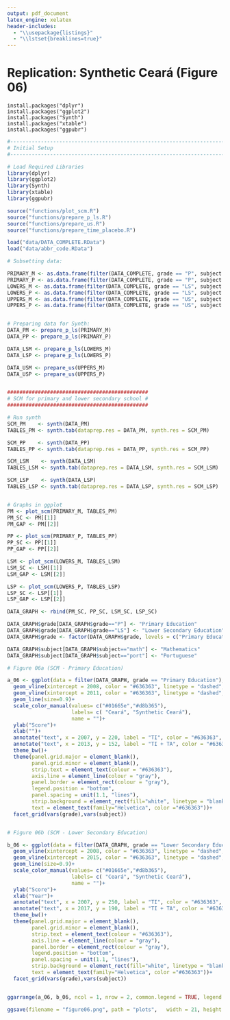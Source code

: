 ```yaml
---
output: pdf_document
latex_engine: xelatex
header-includes:
  - "\\usepackage{listings}"
  - "\\lstset{breaklines=true}"
---
```


# Replication: Synthetic Ceará (Figure 06)

`install.packages("dplyr")`\
`install.packages("ggplot2")`\
`install.packages("Synth")`\
`install.packages("xtable")`\
`install.packages("ggpubr")`

```r
#-----------------------------------------------------------------------------------------#
# Initial Setup
#-----------------------------------------------------------------------------------------#

# Load Required Libraries
library(dplyr)
library(ggplot2)
library(Synth)
library(xtable)
library(ggpubr)
```

```r
source("functions/plot_scm.R")
source("functions/prepare_p_ls.R")
source("functions/prepare_us.R")
source("functions/prepare_time_placebo.R")

load("data/DATA_COMPLETE.RData")
load("data/abbr_code.RData")
```

```r
# Subsetting data:

PRIMARY_M <- as.data.frame(filter(DATA_COMPLETE, grade == "P", subject == "math"))
PRIMARY_P <- as.data.frame(filter(DATA_COMPLETE, grade == "P", subject == "port"))
LOWERS_M <- as.data.frame(filter(DATA_COMPLETE, grade == "LS", subject == "math"))
LOWERS_P <- as.data.frame(filter(DATA_COMPLETE, grade == "LS", subject == "port"))
UPPERS_M <- as.data.frame(filter(DATA_COMPLETE, grade == "US", subject == "math"))
UPPERS_P <- as.data.frame(filter(DATA_COMPLETE, grade == "US", subject == "port"))


# Preparing data for Synth:
DATA_PM <- prepare_p_ls(PRIMARY_M)
DATA_PP <- prepare_p_ls(PRIMARY_P)

DATA_LSM <- prepare_p_ls(LOWERS_M)
DATA_LSP <- prepare_p_ls(LOWERS_P)

DATA_USM <- prepare_us(UPPERS_M)
DATA_USP <- prepare_us(UPPERS_P)


##############################################
# SCM for primary and lower secondary school #
##############################################

# Run synth
SCM_PM    <- synth(DATA_PM)
TABLES_PM <- synth.tab(dataprep.res = DATA_PM, synth.res = SCM_PM)

SCM_PP    <- synth(DATA_PP)
TABLES_PP <- synth.tab(dataprep.res = DATA_PP, synth.res = SCM_PP)

SCM_LSM    <- synth(DATA_LSM)
TABLES_LSM <- synth.tab(dataprep.res = DATA_LSM, synth.res = SCM_LSM)

SCM_LSP    <- synth(DATA_LSP)
TABLES_LSP <- synth.tab(dataprep.res = DATA_LSP, synth.res = SCM_LSP)


# Graphs in ggplot
PM <- plot_scm(PRIMARY_M, TABLES_PM)
PM_SC <- PM[[1]]
PM_GAP <- PM[[2]]

PP <- plot_scm(PRIMARY_P, TABLES_PP)
PP_SC <- PP[[1]]
PP_GAP <- PP[[2]]

LSM <- plot_scm(LOWERS_M, TABLES_LSM)
LSM_SC <- LSM[[1]]
LSM_GAP <- LSM[[2]]

LSP <- plot_scm(LOWERS_P, TABLES_LSP)
LSP_SC <- LSP[[1]]
LSP_GAP <- LSP[[2]]

DATA_GRAPH <- rbind(PM_SC, PP_SC, LSM_SC, LSP_SC)

DATA_GRAPH$grade[DATA_GRAPH$grade=="P"] <- "Primary Education"
DATA_GRAPH$grade[DATA_GRAPH$grade=="LS"] <- "Lower Secondary Education"
DATA_GRAPH$grade <- factor(DATA_GRAPH$grade, levels = c("Primary Education", "Lower Secondary Education"))

DATA_GRAPH$subject[DATA_GRAPH$subject=="math"] <- "Mathematics"
DATA_GRAPH$subject[DATA_GRAPH$subject=="port"] <- "Portuguese"

# Figure 06a (SCM - Primary Education)

a_06 <- ggplot(data = filter(DATA_GRAPH, grade == "Primary Education"), aes(x=year, y= score, color = unit))+
  geom_vline(xintercept = 2008, color = "#636363", linetype = "dashed", size = 0.9)+
  geom_vline(xintercept = 2011, color = "#636363", linetype = "dashed", size = 0.9)+
  geom_line(size=0.9)+
  scale_color_manual(values= c("#01665e","#d8b365"), 
                     labels= c( "Ceará", "Synthetic Ceará"), 
                     name = "")+
  ylab("Score")+
  xlab("")+
  annotate("text", x = 2007, y = 220, label = "TI", color = "#636363", size = 4)+
  annotate("text", x = 2013, y = 152, label = "TI + TA", color = "#636363", size = 4)+
  theme_bw()+
  theme(panel.grid.major = element_blank(), 
        panel.grid.minor = element_blank(),
        strip.text = element_text(colour = "#636363"),
        axis.line = element_line(colour = "gray"),
        panel.border = element_rect(colour = "gray"),
        legend.position = "bottom",
        panel.spacing = unit(1.1, "lines"),
        strip.background = element_rect(fill="white", linetype = "blank"),
        text = element_text(family="Helvetica", color ="#636363"))+
  facet_grid(vars(grade),vars(subject))


# Figure 06b (SCM - Lower Secondary Education)

b_06 <- ggplot(data = filter(DATA_GRAPH, grade == "Lower Secondary Education"), aes(x=year, y= score, color = unit))+
  geom_vline(xintercept = 2008, color = "#636363", linetype = "dashed", size = 0.9)+
  geom_vline(xintercept = 2015, color = "#636363", linetype = "dashed", size = 0.9)+
  geom_line(size=0.9)+
  scale_color_manual(values= c("#01665e","#d8b365"), 
                     labels= c( "Ceará", "Synthetic Ceará"), 
                     name = "")+
  ylab("Score")+
  xlab("Year")+
  annotate("text", x = 2007, y = 250, label = "TI", color = "#636363", size = 4)+
  annotate("text", x = 2017, y = 190, label = "TI + TA", color = "#636363", size = 4)+
  theme_bw()+
  theme(panel.grid.major = element_blank(), 
        panel.grid.minor = element_blank(),
        strip.text = element_text(colour = "#636363"),
        axis.line = element_line(colour = "gray"),
        panel.border = element_rect(colour = "gray"),
        legend.position = "bottom",
        panel.spacing = unit(1.1, "lines"),
        strip.background = element_rect(fill="white", linetype = "blank"),
        text = element_text(family="Helvetica", color ="#636363"))+
  facet_grid(vars(grade),vars(subject))


ggarrange(a_06, b_06, ncol = 1, nrow = 2, common.legend = TRUE, legend = "bottom")

ggsave(filename = "figure06.png", path = "plots",   width = 21, height = 15, , units = "cm")
```